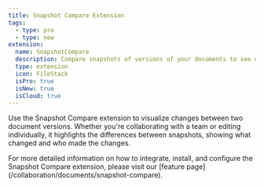 ```yaml
---
title: Snapshot Compare Extension
tags:
  - type: pro
  - type: new
extension:
  name: SnapshotCompare
  description: Compare snapshots of versions of your documents to see changes made between two versions.
  type: extension
  icon: FileStack
  isPro: true
  isNew: true
  isCloud: true
---
```



Use the Snapshot Compare extension to visualize changes between two document versions. Whether you're collaborating with a team or editing individually, it highlights the differences between snapshots, showing what changed and who made the changes.

<Callout title="More details" variant="hint">
  For more detailed information on how to integrate, install, and configure the Snapshot Compare extension,
  please visit our [feature page](/collaboration/documents/snapshot-compare).
</Callout>

<CodeDemo isPro path="/Extensions/SnapshotCompare" />
